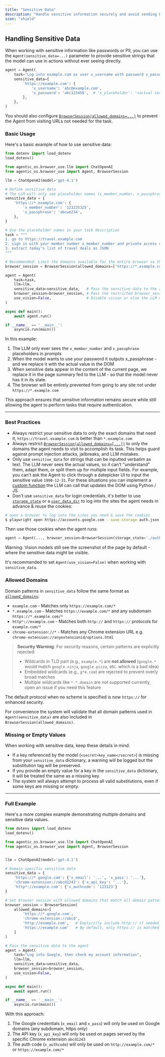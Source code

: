 ```yaml
---
title: "Sensitive Data"
description: "Handle sensitive information securely and avoid sending PII & passwords to the LLM."
icon: "shield"
---
```


## Handling Sensitive Data

When working with sensitive information like passwords or PII, you can use the `Agent(sensitive_data=...)` parameter to provide sensitive strings that the model can use in actions without ever seeing directly.

```python
agent = Agent(
    task='Log into example.com as user x_username with password x_password',
    sensitive_data={
        'https://example.com': {
            'x_username': 'abc@example.com',
            'x_password': 'abc123456',  # 'x_placeholder': '<actual secret value>',
        },
    },
)
```

<Note>

You should also configure [`BrowserSession(allowed_domains=...)`](https://docs.browser-use.com/customize/browser-settings#allowed-domains) to prevent the Agent from visiting URLs not needed for the task.

</Note>

### Basic Usage

Here's a basic example of how to use sensitive data:

```python
from dotenv import load_dotenv
load_dotenv()

from agentic_os.browser_use.llm import ChatOpenAI
from agentic_os.browser_use import Agent, BrowserSession

llm = ChatOpenAI(model='gpt-4.1')

# Define sensitive data
# The LLM will only see placeholder names (x_member_number, x_passphrase), never the actual values
sensitive_data = {
    'https://*.example.com': {
        'x_member_number': '123235325',
        'x_passphrase': 'abcwe234',
    },
}

# Use the placeholder names in your task description
task = """
1. go to https://travel.example.com
2. sign in with your member number x_member_number and private access code x_passphrase
3. extract today's list of travel deals as JSON
"""

# Recommended: Limit the domains available for the entire browser so the Agent can't be tricked into visiting untrusted URLs
browser_session = BrowserSession(allowed_domains=['https://*.example.com'])

agent = Agent(
    task=task,
    llm=llm,
    sensitive_data=sensitive_data,   # Pass the sensitive data to the agent
    browser_session=browser_session, # Pass the restricted browser_session to limit URLs Agent can visit
    use_vision=False,                # Disable vision or else the LLM might see entered values in screenshots
)

async def main():
    await agent.run()

if __name__ == '__main__':
    asyncio.run(main())
```

In this example:

1. The LLM only ever sees the `x_member_number` and `x_passphrase` placeholders in prompts
2. When the model wants to use your password it outputs x_passphrase - and we replace it with the actual value in the DOM
3. When sensitive data appear in the content of the current page, we replace it in the page summary fed to the LLM - so that the model never has it in its state.
4. The browser will be entirely prevented from going to any site not under `https://*.example.com`

This approach ensures that sensitive information remains secure while still allowing the agent to perform tasks that require authentication.

---

### Best Practices

- Always restrict your sensitive data to only the exact domains that need it, `https://travel.example.com` is better than `*.example.com`
- Always restrict [`BrowserSession(allowed_domains=[...])`](https://docs.browser-use.com/customize/browser-settings#allowed-domains) to only the domains the agent needs to visit to accomplish its task. This helps guard against prompt injection attacks, jailbreaks, and LLM mistakes.
- Only use `sensitive_data` for strings that can be inputted verbatim as text. The LLM never sees the actual values, so it can't "understand" them, adapt them, or split them up for multiple input fields. For example, you can't ask the Agent to click through a datepicker UI to input the sensitive value `1990-12-31`. For these situations you can implement a [custom function](/customize/custom-functions) the LLM can call that updates the DOM using Python / JS.
- Don't use `sensitive_data` for login credentials, it's better to use [`storage_state`](docs.browser-use.com/customize/browser-settings#storage-state) or a [`user_data_dir`](/customize/browser-settings#user-data-dir) to log into the sites the agent needs in advance & reuse the cookies:

```bash
# open a browser to log into the sites you need & save the cookies
$ playwright open https://accounts.google.com --save-storage auth.json
```

Then use those cookies when the agent runs:

```python
agent = Agent(..., browser_session=BrowserSession(storage_state='./auth.json'))
```

<Warning>

Warning: Vision models still see the screenshot of the page by default - where the sensitive data might be visible.

It's recommended to set `Agent(use_vision=False)` when working with `sensitive_data`.

</Warning>

<a name="allowed_domains"></a>
<a name="domain-pattern-format"></a>

### Allowed Domains

Domain patterns in `sensitive_data` follow the same format as [`allowed_domains`](https://docs.browser-use.com/customize/browser-settings#allowed-domains):

- `example.com` - Matches only `https://example.com/*`
- `*.example.com` - Matches `https://example.com/*` and any subdomain `https://*.example.com/*`
- `http*://example.com` - Matches both `http://` and `https://` protocols for `example.com/*`
- `chrome-extension://*` - Matches any Chrome extension URL e.g. `chrome-extension://anyextensionid/options.html`

> **Security Warning**: For security reasons, certain patterns are explicitly rejected:
>
> - Wildcards in TLD part (e.g., `example.*`) are **not allowed** (`google.*` would match `google.ninja`, `google.pizza`, etc. which is a bad idea)
> - Embedded wildcards (e.g., `g*e.com`) are rejected to prevent overly broad matches
> - Multiple wildcards like `*.*.domain` are not supported currently, open an issue if you need this feature

The default protocol when no scheme is specified is now `https://` for enhanced security.

For convenience the system will validate that all domain patterns used in `Agent(sensitive_data)` are also included in `BrowserSession(allowed_domains)`.

### Missing or Empty Values

When working with sensitive data, keep these details in mind:

- If a key referenced by the model (`<secret>key_name</secret>`) is missing from your `sensitive_data` dictionary, a warning will be logged but the substitution tag will be preserved.
- If you provide an empty value for a key in the `sensitive_data` dictionary, it will be treated the same as a missing key.
- The system will always attempt to process all valid substitutions, even if some keys are missing or empty.

---

### Full Example

Here's a more complex example demonstrating multiple domains and sensitive data values.

```python
from dotenv import load_dotenv
load_dotenv()

from agentic_os.browser_use.llm import ChatOpenAI
from agentic_os.browser_use import Agent, BrowserSession


llm = ChatOpenAI(model='gpt-4.1')

# Domain-specific sensitive data
sensitive_data = {
    'https://*.google.com': {'x_email': '...', 'x_pass': '...'},
    'chrome-extension://abcd1243': {'x_api_key': '...'},
    'http*://example.com': {'x_authcode': '123123'}
}

# Set browser session with allowed domains that match all domain patterns in sensitive_data
browser_session = BrowserSession(
    allowed_domains=[
        'https://*.google.com',
        'chrome-extension://abcd',
        'http://example.com',   # Explicitly include http:// if needed
        'https://example.com'   # By default, only https:// is matched
    ]
)

# Pass the sensitive data to the agent
agent = Agent(
    task="Log into Google, then check my account information",
    llm=llm,
    sensitive_data=sensitive_data,
    browser_session=browser_session,
    use_vision=False,
)

async def main():
    await agent.run()

if __name__ == '__main__':
    asyncio.run(main())
```

With this approach:

1. The Google credentials (`x_email` and `x_pass`) will only be used on Google domains (any subdomain, https only)
2. The API key (`x_api_key`) will only be used on pages served by the specific Chrome extension `abcd1243`
3. The auth code (`x_authcode`) will only be used on `http://example.com/*` or `https://example.com/*`
